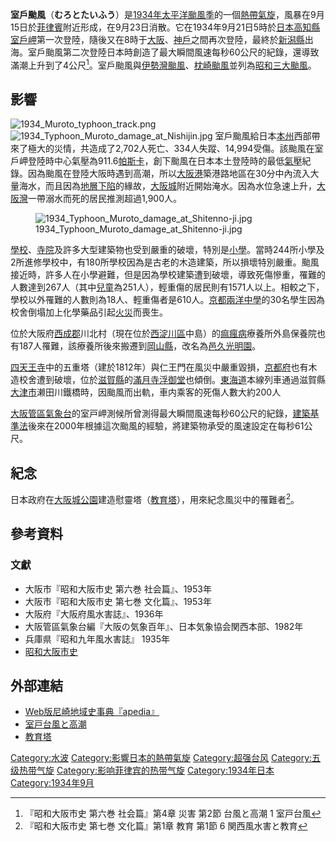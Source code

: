 {{颱風基礎資訊
|颱風名稱              = 1934年室戶颱風
|外文名稱              = 1934 Muroto Typhoon
|代表圖像              = 21,September,1934 Typhoon weather map.png
|代表圖像名稱          = 1934年9月21日的天氣圖
|形成日期              = 1934年9月15日
|消散日期              = 1934年9月23日
|最低氣壓              = <911.6
|財產損失              = 
|死傷人數              = {{JPN}}2702人死亡14994受傷334人失蹤
|影響地區              = [[File:US_flag_48_stars.svg|22px]] [[美屬菲律賓|美屬菲律賓]]<br>{{JPN}}
|備註                  = 
|颱風路徑圖            = 
|風季年份              = 1934
|風季位置              = 太平洋
|十分鐘平均風速JMA         = 
|二分鐘平均風速         = 
|一分鐘平均風速         = 
|一分鐘平均風速CWB     = 
}}
'''室戶颱風'''（'''むろとたいふう'''）是[[1934年太平洋颱風季|1934年太平洋颱風季]]的一個[[熱帶氣旋|熱帶氣旋]]，風暴在9月15日於[[菲律賓|菲律賓]]附近形成，在9月23日消散。它在1934年9月21日5時於[[日本|日本]][[高知縣|高知縣]][[室戶岬|室戶岬]]第一次登陸，隨後又在8時于[[大阪市|大阪]]、[[神戶|神戶]]之間再次登陸，最終於[[新潟縣|新潟縣]]出海。室戶颱風第二次登陸日本時創造了最大瞬間風速每秒60公尺的紀錄，還導致滿潮上升到了4公尺<ref>『昭和大阪市史 第六巻 社会篇』第4章 災害 第2節 台風と高潮 1 室戸台風 </ref>。室戶颱風與[[伊勢灣颱風|伊勢灣颱風]]、[[枕崎颱風|枕崎颱風]]並列為[[昭和|昭和]][[日本三大一覽|三大颱風]]。

==影響==
[[File:1934_Muroto_typhoon_track.png|thumb]]
[[File:1934_Typhoon_Muroto_damage_at_Nishijin.jpg|thumb]]
室戶颱風給日本[[本州|本州]]西部帶來了極大的災情，共造成了2,702人死亡、334人失蹤、14,994受傷。該颱風在室戶岬登陸時中心氣壓為911.6[[帕斯卡|帕斯卡]]，創下颱風在日本本土登陸時的最低[[氣壓|氣壓]]紀錄。因為颱風在登陸大阪時遇到高潮，所以[[大阪港|大阪港]]築港路地區在30分中內流入大量海水，而且因為[[地層下陷|地層下陷]]的緣故，[[大阪城|大阪城]]附近開始淹水。因為水位急速上升，[[大阪灣|大阪灣]]一帶溺水而死的居民推測超過1,900人。

[[File:1934_Typhoon_Muroto_damage_at_Shitenno-ji.jpg|thumb]]

[[學校|學校]]、[[寺院|寺院]]及許多大型建築物也受到嚴重的破壞，特別是[[小學|小學]]。當時244所小學及2所進修學校中，有180所學校因為是古老的木造建築，所以損壞特別嚴重。颱風接近時，許多人在小學避難，但是因為學校建築遭到破壞，導致死傷慘重，罹難的人數達到267人（其中[[兒童|兒童]]為251人），輕重傷的居民則有1571人以上。相較之下，學校以外罹難的人數則為18人、輕重傷者是610人。[[京都兩洋中學|京都兩洋中學]]的30名學生因為校舍倒塌加上化學藥品引起[[火災|火災]]而喪生。

位於大阪府[[西成郡|西成郡]]川北村（現在位於[[西淀川區|西淀川區]]中島）的[[痲瘋病|痲瘋病]]療養所外島保養院也有187人罹難，該療養所後來搬遷到[[岡山縣|岡山縣]]，改名為[[邑久光明園|邑久光明園]]。

[[四天王寺|四天王寺]]中的五重塔（建於1812年）與仁王門在風災中嚴重毀損，[[京都府|京都府]]也有木造校舍遭到破壞，位於[[滋賀縣|滋賀縣]]的[[滿月寺浮御堂|滿月寺浮御堂]]也傾倒。[[東海道|東海道]]本線列車通過滋賀縣[[大津市|大津市]]濑田川鐵橋時，因颱風而出軌，車内乘客的死傷人數大約200人

[[大阪管區氣象台|大阪管區氣象台]]的室戸岬測候所曾測得最大瞬間風速每秒60公尺的紀錄，[[建築基準法|建築基準法]]後來在2000年根據這次颱風的經驗，將建築物承受的風速設定在每秒61公尺。

==紀念==
日本政府在[[大阪城公園|大阪城公園]]建造慰靈塔（[[教育塔|教育塔]]），用來紀念風災中的罹難者<ref>『昭和大阪市史 第七巻 文化篇』第1章 教育 第1節 6 関西風水害と教育</ref>。

==參考資料==
{{Reflist}}

===文獻===
* 大阪市『昭和大阪市史 第六巻 社会篇』、1953年
* 大阪市『昭和大阪市史 第七巻 文化篇』、1953年
* 大阪府『大阪府風水害誌』、1936年
* 大阪管區氣象台編『大阪の気象百年』、日本気象協会関西本部、1982年
* 兵庫県『昭和九年風水害誌』 1935年
*[https://web.archive.org/web/20120118001504/http://www.oml.city.osaka.jp/hensansho/info/books/04_syowa/index.htm 昭和大阪市史]

== 外部連結 ==
{{Commonscat|Typhoon Muroto (1934)}}

* [http://www.archives.city.amagasaki.hyogo.jp/apedia/index.php?key=%BC%BC%B8%CD%C2%E6%C9%F7 Web版尼崎地域史事典『apedia』] {{Wayback|url=http://www.archives.city.amagasaki.hyogo.jp/apedia/index.php?key=%BC%BC%B8%CD%C2%E6%C9%F7 |date=20200922111638 }}
* [http://www.saigaidensho.soumu.go.jp/saigai/import.2006-12-27.190128-3/ 室戸台風と高潮]{{Wayback|url=http://www.saigaidensho.soumu.go.jp/saigai/import.2006-12-27.190128-3/ |date=20090405041430 }}
* [http://www.kyouikutou-jtu.jp/index.html 教育塔]{{Wayback|url=http://www.kyouikutou-jtu.jp/index.html |date=20120517141510 }}

{{日本氣象廳命名颱風}}

[[Category:水波|Category:水波]]
[[Category:影響日本的熱帶氣旋|Category:影響日本的熱帶氣旋]]
[[Category:超强台风|Category:超强台风]]
[[Category:五级热带气旋|Category:五级热带气旋]]
[[Category:影响菲律宾的热带气旋|Category:影响菲律宾的热带气旋]]
[[Category:1934年日本|Category:1934年日本]]
[[Category:1934年9月|Category:1934年9月]]